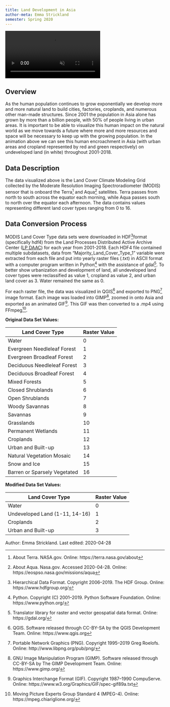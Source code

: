 ```yaml
---
title: Land Development in Asia
author-meta: Emma Strickland
semester: Spring 2020
---
```


<div class="video-wrapper">
  <video id="scaledvideo" controls preload="true" autoplay loop muted>
    <source src="https://drdavis.space/teaching/ds/sdd/media/2020/05/project_emmgillstrick.mp4" type="video/mp4" >
  </video>
</div>

## Overview
As the human population continues to grow exponentially we develop more and more natural land to build cities, factories, croplands, and numerous other man-made structures. Since 2001 the population in Asia alone has grown by more than a billion people, with 50% of people living in urban areas. It is important to be able to visualize this human impact on the natural world as we move towards a future where more and more resources and space will be necessary to keep up with the growing population. In the animation above we can see this human encroachment in Asia (with urban areas and cropland represented by red and green respectively) on undeveloped land (in white) throughout 2001-2018.

## Data Description
The data visualized above is the Land Cover Climate Modeling Grid collected by the Moderate Resolution Imaging Spectroradiometer (MODIS) sensor that is onboard the Terra[^terra] and Aqua[^aqua] satellites. Terra passes from north to south across the equator each morning, while Aqua passes south to north over the equator each afternoon. The data contains values representing different land cover types ranging from 0 to 16.

## Data Conversion Process
MODIS Land Cover Type data sets were downloaded in HDF[^hdf]format (specifically hdf4) from the Land Processes Distributed Active Archive Center ([LP DAAC](https://lpdaac.usgs.gov/products/mcd12c1v006/)) for each year from 2001-2018.
Each HDF4 file contained multiple subdatasets, data from "Majority_Land_Cover_Type_1" variable were extracted from each file and put into yearly raster files (.txt) in ASCII format with a computer program written in Python[^python] with the assistance of gdal[^gdal]. To better show urbanization and development of land, all undeveloped land cover types were reclassified as value 1, cropland as value 2, and urban land cover as 3. Water remained the same as 0.

For each raster file, the data was visualized in QGIS[^qgis] and exported to PNG[^png] image format. Each image was loaded into GIMP[^gimp], zoomed in onto Asia and exported as an animated GIF[^gif]. This GIF was then converted to a .mp4 using FFmpeg[^mpeg].

**Original Data Set Values:**

| Land Cover Type              | Raster Value |
| ---------------------------- | ------------ |
| Water                        | 0            |
| Evergreen Needleleaf Forest  | 1            |
| Evergreen Broadleaf Forest   | 2            |
| Deciduous Needleleaf Forest  | 3            |
| Deciduous Broadleaf Forest   | 4            |
| Mixed Forests                | 5            |
| Closed Shrublands            | 6            |
| Open Shrublands              | 7            |
| Woody Savannas               | 8            |
| Savannas                     | 9            |
| Grasslands                   | 10           |
| Permanent Wetlands           | 11           |
| Croplands                    | 12           |
| Urban and Built-up           | 13           |
| Natural Vegetation Mosaic    | 14           |
| Snow and Ice                 | 15           |
| Barren or Sparsely Vegetated | 16           |

**Modified Data Set Values:**

| Land Cover Type                | Raster Value |
| ------------------------------ | ------------ |
| Water                          | 0            |
| Undeveloped Land (1-11, 14-16) | 1            |
| Croplands                      | 2            |
| Urban and Built-up             | 3            |

<div class="credit-line">
Author: Emma Strickland.
Last edited: 2020-04-28
</div>

[^aqua]: About Aqua. Nasa.gov. Accessed 2020-04-28. Online: https://eospso.nasa.gov/missions/aqua
[^gdal]: Translator library for raster and vector geospatial data format. Online: https://gdal.org/
[^gif]: Graphics Interchange Format (GIF). Copyright 1987--1990 CompuServe. Online: https://www.w3.org/Graphics/GIF/spec-gif89a.txt
[^gimp]: GNU Image Manipulation Program (GIMP). Software released through CC-BY-SA by The GIMP Development Team. Online: https://www.gimp.org/
[^hdf]: Hierarchical Data Format. Copyright 2006--2019. The HDF Group. Online: https://www.hdfgroup.org/
[^mpeg]: Moving Picture Experts Group Standard 4 (MPEG-4). Online: https://mpeg.chiariglione.org/
[^png]: Portable Network Graphics (PNG). Copyright 1995--2019 Greg Roelofs. Online: http://www.libpng.org/pub/png/
[^python]: Python. Copyright (C) 2001--2019. Python Software Foundation. Online: https://www.python.org/
[^qgis]: QGIS. Software released through CC-BY-SA by the QGIS Development Team. Online: https://www.qgis.org
[^terra]: About Terra. NASA.gov. Online: https://terra.nasa.gov/about
